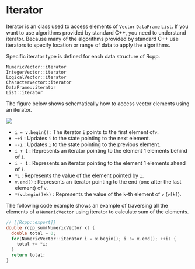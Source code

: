 # Iterator

Iterator is an class used to access elements of `Vector` `DataFrame` `List`. If you want to use algorithms provided by standard C++, you need to understand iterator. Because many of the algorithms provided by standard C++ use iterators to specify location or range of data to apply the algorithms.

Specific iterator type is defined for each data structure of Rcpp.

```
NumericVector::iterator
IntegerVector::iterator
LogicalVector::iterator
CharacterVector::iterator
DataFrame::iterator
List::iterator
```

The figure below shows schematically how to access vector elements using an iterator.

![](iterator.png)

* `i = v.begin()` : The iterator `i` points to the first element of` v`.
* `++i` : Updates `i` to the state pointing to the next element.
* `--i` : Updates `i` to the state pointing to the previous element.
* `i + 1` : Represents an iterator pointing to the element 1 elements behind of `i`.
* `i - 1` : Represents an iterator pointing to the element 1 elements ahead of `i`.
* `*i` : Represents the value of the element pointed by `i`.
* `v.end()` : Represents an iterator pointing to the end (one after the last element) of `v`.
* `*(v.begin()+k)` : Represents the value of the `k`-th element of `v` (`v[k]`).

The following code example shows an example of traversing all the elements of a `NumericVector` using iterator to calculate sum of the elements.

```cpp
// [[Rcpp::export]]
double rcpp_sum(NumericVector x) {
  double total = 0;
  for(NumericVector::iterator i = x.begin(); i != x.end(); ++i) {
    total += *i;
  }
  return total;
}
```

